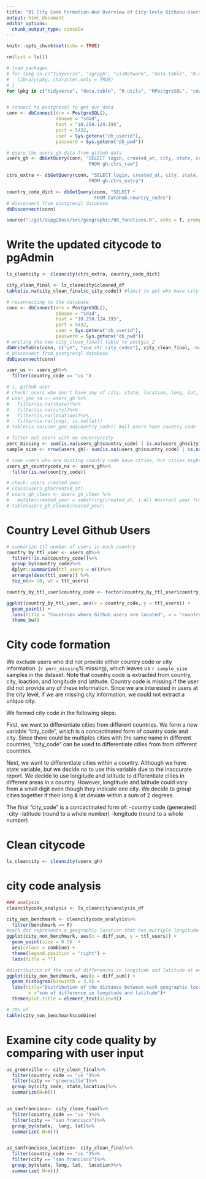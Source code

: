 ```yaml
---
title: "01 City Code Formation-And Overview of City-levle Githubu Users"
output: html_document
editor_options: 
  chunk_output_type: console
---
```


```r
knitr::opts_chunk$set(echo = TRUE)
```


```r
rm(list = ls())

# load packages 
# for (pkg in c("tidyverse", "igraph", "visNetwork", "data.table", "R.utils", "RPostgreSQL", "cowplot", "maditr", "stringr", "stringi", "mosaic", "sf", "raster", "dplyr", "spData", "spDataLarge", "tmap", "leaflet", "mapview", "ggplot2", "shiny", "maps", "plotly")) {
#   library(pkg, character.only = TRUE)
# }
for (pkg in c("tidyverse", "data.table", "R.utils", "RPostgreSQL", "cowplot", "maditr", "stringr", "stringi",  "dplyr", "leaflet", "leaflet.extras")) {library(pkg, character.only = TRUE)}


# connect to postgresql to get our data
conn <- dbConnect(drv = PostgreSQL(), 
                  dbname = "sdad", 
                  host = "10.250.124.195", 
                  port = 5432, 
                  user = Sys.getenv("db_userid"), 
                  password = Sys.getenv("db_pwd"))

# query the users_gh data from github data 
users_gh <- dbGetQuery(conn, "SELECT login, created_at, city, state, country_code, location, long, lat
                              FROM gh.ctrs_raw")

ctrs_extra <- dbGetQuery(conn, "SELECT login, created_at, city, state, country_code, location, long, lat, cc_multiple, cc_viz
                              FROM gh.ctrs_extra")

country_code_dict <- dbGetQuery(conn, "SELECT *
                                FROM datahub.country_codes")
# disconnect from postgresql database 
dbDisconnect(conn)

source("~/git/dspg20oss/src/geographic/00_functions.R", echo = T, prompt.echo = "", spaced = F)
```

# Write the updated citycode to pgAdmin
```r
ls_cleancity <- cleancity(ctrs_extra, country_code_dict)

city_clean_final <- ls_cleancity$cleaned_df
table(is.na(city_clean_final$c_city_code)) #limit to ppl who have city code

# reconnecting to the database 
conn <- dbConnect(drv = PostgreSQL(), 
                  dbname = "sdad", 
                  host = "10.250.124.195", 
                  port = 5432, 
                  user = Sys.getenv("db_userid"), 
                  password = Sys.getenv("db_pwd"))
# writing the new city_clean_finall table to postgis_2
dbWriteTable(conn, c("gh", "sna_ctr_city_codes"), city_clean_final, row.names=F)
# disconnect from postgresql database  
dbDisconnect(conn)
```



```r

user_us <- users_gh%>%
  filter(country_code == "us ")

# 1. github user
# check: users who don't have any of city, state, location, long, lat, don't have country code
# user_geo_na <- users_gh %>%
#   filter(is.na(state))%>%
#   filter(is.na(city))%>%
#   filter(is.na(location))%>%
#   filter(is.na(long), is.na(lat))
# table(is.na(user_geo_na$country_code)) #all users have country code

# filter out users with no country/city
perc_missing <- sum(is.na(users_gh$country_code) | is.na(users_gh$city))/nrow(users_gh) #percent missing
sample_size <- nrow(users_gh)- sum(is.na(users_gh$country_code) | is.na(users_gh$city)) #number of gh users after exlucding missing country code or city

# some users who are missing country code have cities, but cities might not be reliable
users_gh_countrycode_na <- users_gh%>%
  filter(is.na(country_code))

# check: users created year
# class(users_gh$created_at) 
# users_gh_clean <- users_gh_clean %>%
#   mutate(created_year = substring(created_at, 1,4)) #extract year from the date
# table(users_gh_clean$created_year)
```

# Country Level Github Users
```r
# summarize ttl number of users in each country
country_by_ttl_user <- users_gh%>%
  filter(!is.na(country_code))%>%
  group_by(country_code)%>%
  dplyr::summarize(ttl_users = n())%>%
  arrange(desc(ttl_users)) %>%
  top_n(n= 10, wt = ttl_users)

country_by_ttl_user$country_code <- factor(country_by_ttl_user$country_code, levels = country_by_ttl_user$country_code[order(country_by_ttl_user$ttl_users)])

ggplot(country_by_ttl_user, aes(x = country_code, y = ttl_users)) +
  geom_point() +
  labs(title = "Countries where Github users are located", x = "country", y = "total number of users") +
  theme_bw() 
```



# City code formation
We exclude users who did not provide either country code or city information. (`r perc_missing`% missing), which leaves us `r sample_size` samples in the dataset. Note that country code is extracted from country, city, loaction, and longitude and latitude. Country code is missing if the user did not provide any of these information. Since we are interested in users at the city level, if we are missing city information, we could not extract a unique city.    

We formed city code in the following steps:   

First, we want to differentiate cities from different countries. We form a new variable "city_code", which is a concactinated form of country code and city. Since there could be multiples cities with the same name in different countries, "city_code" can be used to differentiate cities from from different countries.

Next, we want to differentiate cities within a country. Although we have state variable, but we decide no to use this variable due to the inaccurate report. We decide to use longitude and latitude to differentiate cities in different areas in a country. However, longtitude and latitude could vary from a small digit even though they indicate one city. We decide to group cities together if their long & lat deviate within a sum of 2 degrees. 

The final "city_code" is a concactinated form of:
  -country code (generated)
  -city
  -latitude (round to a whole number)
  -longitude (round to a whole number)


# Clean citycode
```r
ls_cleancity <- cleancity(users_gh)
```


# city code analysis
```r
### analysis
cleancitycode_analysis <- ls_cleancity$analysis_df

city_non_benchmark <- cleancitycode_analysis%>%
  filter(benchmark == F)
#each dot represents a geographic location that has multiple longitude and latitude
ggplot(city_non_benchmark, aes(x = diff_sum, y = ttl_users)) +
  geom_point(size = 0.5)  + 
  aes(colour = combine) + 
  theme(legend.position = "right") + 
  labs(title = "")

#distribution of the sum of differences in longitude and latitude at each of the geographic location comparing to the benchmarked city.
ggplot(city_non_benchmark, aes(x = diff_sum)) +
  geom_histogram(binwidth = 3.9) + 
  labs(title="Distribution of the distance between each geographic location with the benchark city",
        x ="sum of difference in longitude and latitude")+
  theme(plot.title = element_text(size=9))

# 20% of 
table(city_non_benchmark$combine)
```


# Examine city code quality by comparing with user input
```r
us_greenville <- city_clean_final%>%
  filter(country_code == "us ")%>%
  filter(city == "greenville")%>%
  group_by(city_code, state,location)%>%
  summarize(N=n())


us_sanfrancisco<- city_clean_final%>%
  filter(country_code == "us ")%>%
  filter(city == "san francisco")%>%
  group_by(state,  long, lat)%>%
  summarize( N=n())


us_sanfrancisco_location<- city_clean_final%>%
  filter(country_code == "us ")%>%
  filter(city == "san francisco")%>%
  group_by(state, long, lat,  location)%>%
  summarize( N=n())
```
